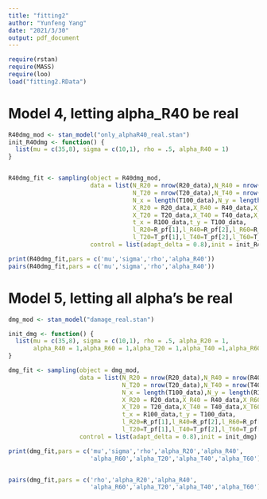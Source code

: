 ```yaml
---
title: "fitting2"
author: "Yunfeng Yang"
date: "2021/3/30"
output: pdf_document
---
```

```r
require(rstan)
require(MASS)
require(loo)
load("fitting2.RData")
```


# Model 4, letting alpha_R40 be real

```r
R40dmg_mod <- stan_model("only_alphaR40_real.stan")
init_R40dmg <- function() {
  list(mu = c(35,8), sigma = c(10,1), rho = .5, alpha_R40 = 1)
}


R40dmg_fit <- sampling(object = R40dmg_mod,
                       data = list(N_R20 = nrow(R20_data),N_R40 = nrow(R40_data),N_R60 = nrow(R60_data),
                                   N_T20 = nrow(T20_data),N_T40 = nrow(T40_data),N_T60 = nrow(T60_data),
                                   N_x = length(T100_data),N_y = length(R100_data),
                                   X_R20 = R20_data,X_R40 = R40_data,X_R60 = R60_data,
                                   X_T20 = T20_data,X_T40 = T40_data,X_T60 = T60_data,
                                   t_x = R100_data,t_y = T100_data,
                                   l_R20=R_pf[1],l_R40=R_pf[2],l_R60=R_pf[3],
                                   l_T20=T_pf[1],l_T40=T_pf[2],l_T60=T_pf[3]),
                       control = list(adapt_delta = 0.8),init = init_R40dmg)

```


```r
print(R40dmg_fit,pars = c('mu','sigma','rho','alpha_R40'))
pairs(R40dmg_fit,pars = c('mu','sigma','rho','alpha_R40'))
```



# Model 5, letting all alpha's be real

```r
dmg_mod <- stan_model("damage_real.stan")

init_dmg <- function() {
  list(mu = c(35,8), sigma = c(10,1), rho = .5, alpha_R20 = 1,
       alpha_R40 = 1,alpha_R60 = 1,alpha_T20 = 1,alpha_T40 =1,alpha_R60 = 1 )
}

dmg_fit <- sampling(object = dmg_mod,
                    data = list(N_R20 = nrow(R20_data),N_R40 = nrow(R40_data),N_R60 = nrow(R60_data),
                                N_T20 = nrow(T20_data),N_T40 = nrow(T40_data),N_T60 = nrow(T60_data),
                                N_x = length(T100_data),N_y = length(R100_data),
                                X_R20 = R20_data,X_R40 = R40_data,X_R60 = R60_data,
                                X_T20 = T20_data,X_T40 = T40_data,X_T60 = T60_data,
                                t_x = R100_data,t_y = T100_data,
                                l_R20=R_pf[1],l_R40=R_pf[2],l_R60=R_pf[3],
                                l_T20=T_pf[1],l_T40=T_pf[2],l_T60=T_pf[3]),
                    control = list(adapt_delta = 0.8),init = init_dmg)
```

```r
print(dmg_fit,pars = c('mu','sigma','rho','alpha_R20','alpha_R40',
                       'alpha_R60','alpha_T20','alpha_T40','alpha_T60'))


pairs(dmg_fit,pars = c('rho','alpha_R20','alpha_R40',
                       'alpha_R60','alpha_T20','alpha_T40','alpha_T60'))

```


